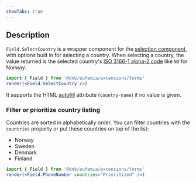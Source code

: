 ```yaml
---
showTabs: true
---
```


## Description

`Field.SelectCountry` is a wrapper component for the [selection component](/uilib/extensions/forms/base-fields/Selection), with options built in for selecting a country.
When selecting a country, the value returned is the selected country's [ISO 3166-1 alpha-2 code](https://en.wikipedia.org/wiki/ISO_3166-1_alpha-2) like `NO` for Norway.

```jsx
import { Field } from '@dnb/eufemia/extensions/forms'
render(<Field.SelectCountry />)
```

It supports the HTML [autofill](https://developer.mozilla.org/en-US/docs/Web/HTML/Attributes/autocomplete) attribute (`country-name`) if no value is given.

### Filter or prioritize country listing

Countries are sorted in alphabetically order. You can filter countries with the `countries` property or put these countries on top of the list:

- Norway
- Sweden
- Denmark
- Finland

```jsx
import { Field } from '@dnb/eufemia/extensions/forms'
render(<Field.PhoneNumber countries="Prioritized" />)
```
